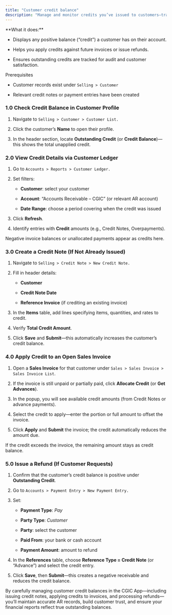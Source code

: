 ```yaml
---
title: "Customer credit balance"
description: "Manage and monitor credits you’ve issued to customers—tracking overpayments, advance payments, and unapplied credit notes—in the CGIC App."
---
```


<Card title="Overview" icon="sparkles">
  **What it does:**  

  - Displays any positive balance (“credit”) a customer has on their account.  

  - Helps you apply credits against future invoices or issue refunds.  

  - Ensures outstanding credits are tracked for audit and customer satisfaction.
</Card>

<Info>
  Prerequisites

  - Customer records exist under `Selling > Customer` 

  - Relevant credit notes or payment entries have been created  
</Info>

### 1.0 Check Credit Balance in Customer Profile

1. Navigate to `Selling > Customer > Customer List.`  

2. Click the customer’s **Name** to open their profile.  

3. In the header section, locate **Outstanding Credit** (or **Credit Balance**)—this shows the total unapplied credit.  

### 2.0 View Credit Details via Customer Ledger

1. Go to `Accounts > Reports > Customer Ledger.`  

2. Set filters:  

   - **Customer**: select your customer  

   - **Account**: “Accounts Receivable – CGIC” (or relevant AR account)  

   - **Date Range**: choose a period covering when the credit was issued  

3. Click **Refresh**.  

4. Identify entries with **Credit** amounts (e.g., Credit Notes, Overpayments).  

<Info>
  Negative invoice balances or unallocated payments appear as credits here.
</Info>

### 3.0 Create a Credit Note (If Not Already Issued)

1. Navigate to `Selling > Credit Note > New Credit Note.`  

2. Fill in header details:  

   - **Customer**  

   - **Credit Note Date**  

   - **Reference Invoice** (if crediting an existing invoice)  

3. In the **Items** table, add lines specifying items, quantities, and rates to credit.  

4. Verify **Total Credit Amount**.  

5. Click **Save** and **Submit**—this automatically increases the customer’s credit balance.

### 4.0 Apply Credit to an Open Sales Invoice

1. Open a **Sales Invoice** for that customer under `Sales > Sales Invoice > Sales Invoice List`.  

2. If the invoice is still unpaid or partially paid, click **Allocate Credit** (or **Get Advances**).  

3. In the popup, you will see available credit amounts (from Credit Notes or advance payments).  

4. Select the credit to apply—enter the portion or full amount to offset the invoice.  

5. Click **Apply** and **Submit** the invoice; the credit automatically reduces the amount due.

<Note>
  If the credit exceeds the invoice, the remaining amount stays as credit balance.
</Note>

### 5.0 Issue a Refund (If Customer Requests)

1. Confirm that the customer’s credit balance is positive under **Outstanding Credit**.  

2. Go to `Accounts > Payment Entry > New Payment Entry.`  

3. Set:  

   - **Payment Type**: _Pay_  

   - **Party Type**: _Customer_  

   - **Party**: select the customer  

   - **Paid From**: your bank or cash account  

   - **Payment Amount**: amount to refund  

4. In the **References** table, choose **Reference Type = Credit Note** (or “Advance”) and select the credit entry.  

5. Click **Save**, then **Submit**—this creates a negative receivable and reduces the credit balance.

<Info>
  By carefully managing customer credit balances in the CGIC App—including issuing credit notes, applying credits to invoices, and processing refunds—you’ll maintain accurate AR records, build customer trust, and ensure your financial reports reflect true outstanding balances.  
</Info>
